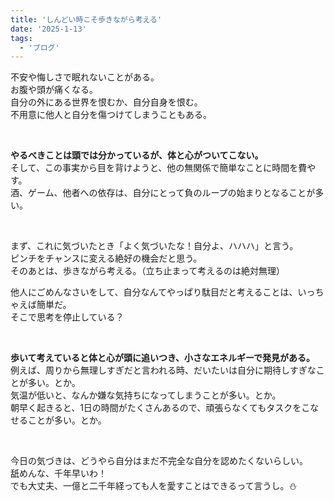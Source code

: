```yaml
---
title: 'しんどい時こそ歩きながら考える'
date: '2025-1-13'
tags:
  - 'ブログ'
---
```


不安や悔しさで眠れないことがある。  
お腹や頭が痛くなる。  
自分の外にある世界を恨むか、自分自身を恨む。  
不用意に他人と自分を傷つけてしまうこともある。

&nbsp;

<b>やるべきことは頭では分かっているが、体と心がついてこない。</b>  
そして、この事実から目を背けようと、他の無関係で簡単なことに時間を費やす。  
酒、ゲーム、他者への依存は、自分にとって負のループの始まりとなることが多い。

&nbsp;

まず、これに気づいたとき「よく気づいたな！自分よ、ハハハ」と言う。  
ピンチをチャンスに変える絶好の機会だと思う。  
そのあとは、歩きながら考える。（立ち止まって考えるのは絶対無理）

他人にごめんなさいをして、自分なんてやっぱり駄目だと考えることは、いっちゃえば簡単だ。  
そこで思考を停止している？

&nbsp;

<b>歩いて考えていると体と心が頭に追いつき、小さなエネルギーで発見がある。</b>  
例えば、周りから無理しすぎだと言われる時、だいたいは自分に期待しすぎなことが多い。とか。  
気温が低いと、なんか嫌な気持ちになってしまうことが多い。とか。  
朝早く起きると、1日の時間がたくさんあるので、頑張らなくてもタスクをこなせることが多い。とか。

&nbsp;

今日の気づきは、どうやら自分はまだ不完全な自分を認めたくないらしい。  
舐めんな、千年早いわ！  
でも大丈夫、一億と二千年経っても人を愛すことはできるって言うし。⛄️

